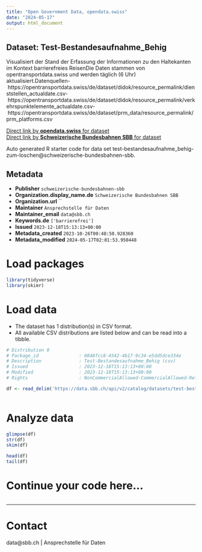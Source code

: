 ```yaml
---
title: "Open Government Data, opendata.swiss"
date: "2024-05-17"
output: html_document
---
```


## Dataset: Test-Bestandesaufnahme_Behig

Visualisiert der Stand der Erfassung der Informationen zu den Haltekanten im Kontext barrierefreies ReisenDie Daten stammen von opentransportdata.swiss und werden täglich (6 Uhr) aktualisiert.Datenquellen- https://opentransportdata.swiss/de/dataset/didok/resource_permalink/dienststellen_actualdate.csv- https://opentransportdata.swiss/de/dataset/didok/resource_permalink/verkehrspunktelemente_actualdate.csv- https://opentransportdata.swiss/de/dataset/prm_data/resource_permalink/prm_platforms.csv

[Direct link by **opendata.swiss** for dataset](https://opendata.swiss/de/dataset/test-bestandesaufnahme_behig)<br>
[Direct link by **Schweizerische Bundesbahnen SBB** for dataset](https://data.sbb.ch/explore/dataset/test-bestandesaufnahme_behig-zum-loschen/)

Auto generated R starter code for data set test-bestandesaufnahme_behig-zum-loschen@schweizerische-bundesbahnen-sbb.

## Metadata

- **Publisher** `schweizerische-bundesbahnen-sbb`
- **Organization.display_name.de** `Schweizerische Bundesbahnen SBB`
- **Organization.url** ``
- **Maintainer** `Ansprechstelle für Daten`
- **Maintainer_email** `data@sbb.ch`
- **Keywords.de** `['barrierefrei']`
- **Issued** `2023-12-18T15:13:13+00:00`
- **Metadata_created** `2023-10-26T00:48:50.928360`
- **Metadata_modified** `2024-05-17T02:01:53.950448`


# Load packages

```r

library(tidyverse)
library(skimr)

```

# Load data

-   The dataset has 1 distribution(s) in CSV format.
-   All available CSV distributions are listed below and can be read into a tibble.

```r

# Distribution 0
# Package_id               : 0848fcc8-4542-4b17-9c34-e5dd5dce334e
# Description              : Test-Bestandesaufnahme_Behig (csv)
# Issued                   : 2023-12-18T15:13:13+00:00
# Modified                 : 2023-12-18T15:13:13+00:00
# Rights                   : NonCommercialAllowed-CommercialAllowed-ReferenceRequired

df <- read_delim('https://data.sbb.ch/api/v2/catalog/datasets/test-bestandesaufnahme_behig-zum-loschen/exports/csv')



```

# Analyze data

```r

glimpse(df)
str(df)
skim(df)

head(df)
tail(df)

```

# Continue your code here...

```r

```

------------------------------------------------------------------------

# Contact

data@sbb.ch | Ansprechstelle für Daten
